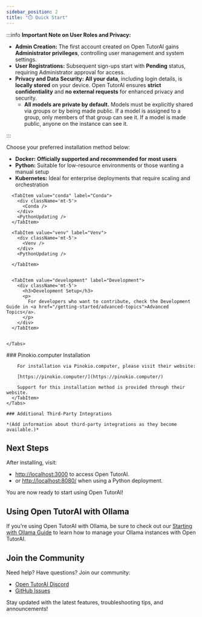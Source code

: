 ```yaml
---
sidebar_position: 2
title: "⏱️ Quick Start"
---
```






:::info **Important Note on User Roles and Privacy:**

- **Admin Creation:** The first account created on Open TutorAI gains **Administrator privileges**, controlling user management and system settings.
- **User Registrations:** Subsequent sign-ups start with **Pending** status, requiring Administrator approval for access.
- **Privacy and Data Security:** **All your data**, including login details, is **locally stored** on your device. Open TutorAI ensures **strict confidentiality** and **no external requests** for enhanced privacy and security.
  - **All models are private by default.** Models must be explicitly shared via groups or by being made public. If a model is assigned to a group, only members of that group can see it. If a model is made public, anyone on the instance can see it.

:::

Choose your preferred installation method below:

- **Docker:** **Officially supported and recommended for most users**
- **Python:** Suitable for low-resource environments or those wanting a manual setup
- **Kubernetes:** Ideal for enterprise deployments that require scaling and orchestration


<Tabs>
  <TabItem value="python" label="Python">
    <Tabs>
      <TabItem value="uv" label="uv">
        <div className='mt-5'>
          <Uv />
        </div>
        <PythonUpdating />
      </TabItem>


      <TabItem value="conda" label="Conda">
        <div className='mt-5'>
          <Conda />
        </div>
        <PythonUpdating />
      </TabItem>

      <TabItem value="venv" label="Venv">
        <div className='mt-5'>
          <Venv />
        </div>
        <PythonUpdating />

      </TabItem>


      <TabItem value="development" label="Development">
        <div className='mt-5'>
          <h3>Development Setup</h3>
          <p>
            For developers who want to contribute, check the Development Guide in <a href="/getting-started/advanced-topics">Advanced Topics</a>.
          </p>
        </div>
      </TabItem>


    </Tabs>
  </TabItem>


  <TabItem value="third-party" label="Third Party">
    <Tabs>
      <TabItem value="pinokio-computer" label="Pinokio.computer">
        ### Pinokio.computer Installation

        For installation via Pinokio.computer, please visit their website:

        [https://pinokio.computer/](https://pinokio.computer/)

        Support for this installation method is provided through their website.
      </TabItem>
    </Tabs>

    ### Additional Third-Party Integrations

    *(Add information about third-party integrations as they become available.)*
  </TabItem>
</Tabs>

## Next Steps

After installing, visit:

- [http://localhost:3000](http://localhost:3000) to access Open TutorAI.
- or [http://localhost:8080/](http://localhost:8080/) when using a Python deployment.

You are now ready to start using Open TutorAI!

## Using Open TutorAI with Ollama
If you're using Open TutorAI with Ollama, be sure to check out our [Starting with Ollama Guide](/getting-started/quick-start/starting-with-ollama) to learn how to manage your Ollama instances with Open TutorAI.

## Join the Community

Need help? Have questions? Join our community:

- [Open TutorAI Discord](https://discord.gg/z5fMfrBzEF)
- [GitHub Issues](https://github.com/pr-elhajji/open-tutor-ai-CE/issues)

Stay updated with the latest features, troubleshooting tips, and announcements!
